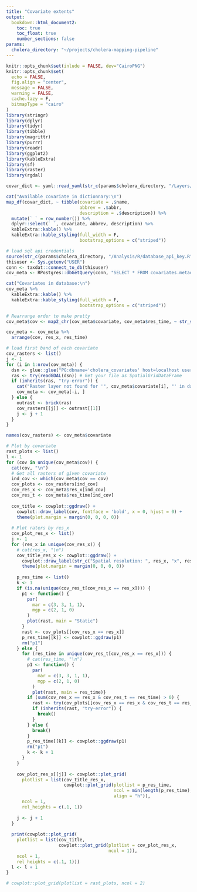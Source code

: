 ```yaml
---
title: "Covariate extents"
output: 
  bookdown::html_document2:
    toc: true
    toc_float: true
    number_sections: false
params:
  cholera_directory: "~/projects/cholera-mapping-pipeline"
---
```

```r
knitr::opts_chunk$set(inlude = FALSE, dev="CairoPNG")
knitr::opts_chunk$set(
  echo = FALSE,
  fig.align = "center",
  message = FALSE,
  warning = FALSE,
  cache.lazy = F,
  bitmapType = "cairo"
)
library(stringr)
library(dplyr)
library(tidyr)
library(tibble)
library(magrittr)
library(purrr)
library(readr)
library(ggplot2)
library(kableExtra)
library(sf)
library(raster)
library(rgdal)
```
```r
covar_dict <- yaml::read_yaml(str_c(params$cholera_directory, "/Layers/covariate_dictionary.yml"))

cat("Available covariate in dictionnary:\n")
map_df(covar_dict, ~ tibble(covariate = .$name, 
                            abbrev = .$abbr,
                            description = .$description)) %>% 
  mutate(` ` = row_number()) %>% 
  dplyr::select(` `, covariate, abbrev, description) %>% 
  kableExtra::kable() %>% 
  kableExtra::kable_styling(full_width = F,
                            bootstrap_options = c("striped"))
```

```r
# load sql api credentials
source(str_c(params$cholera_directory, "/Analysis/R/database_api_key.R"))
thisuser <- Sys.getenv("USER")
conn <- taxdat::connect_to_db(thisuser)
cov_meta <- RPostgres::dbGetQuery(conn, "SELECT * FROM covariates.metadata;")

cat("Covariates in database:\n")
cov_meta %>% 
  kableExtra::kable() %>% 
  kableExtra::kable_styling(full_width = F,
                            bootstrap_options = c("striped"))
```

```r
# Rearrange order to make pretty
cov_meta$cov <- map2_chr(cov_meta$covariate, cov_meta$res_time, ~ str_split(.x, ifelse(is.na(.y), "__", str_c("_", str_replace(.y, " ", "_"))))[[1]][1])

cov_meta <- cov_meta %>% 
  arrange(cov, res_x, res_time)

# load first band of each covariate
cov_rasters <- list()
j <- 1
for (i in 1:nrow(cov_meta)) {
  dsn <- glue::glue("PG:dbname='cholera_covariates' host=localhost user='{thisuser}' port=5432 schema='covariates' table='{cov_meta$covariate[i]}' mode=2")
  ras <- try(readGDAL(dsn)) # Get your file as SpatialGridDataFrame
  if (inherits(ras, "try-error")) {
    cat("Raster layer not found for '", cov_meta$covariate[i], "' in database")
    cov_meta <- cov_meta[-i, ]
  } else {
    outrast <- brick(ras)
    cov_rasters[[j]] <- outrast[[1]]
    j <- j + 1
  }
}

names(cov_rasters) <- cov_meta$covariate

# Plot by covariate
rast_plots <- list()
l <- 1
for (cov in unique(cov_meta$cov)) {
  cat(cov, "\n")
  # Get all rasters of given covariate
  ind_cov <- which(cov_meta$cov == cov)
  cov_plots <- cov_rasters[ind_cov]
  cov_res_x <- cov_meta$res_x[ind_cov]
  cov_res_t <- cov_meta$res_time[ind_cov]
  
  cov_title <- cowplot::ggdraw() + 
    cowplot::draw_label(cov, fontface = 'bold', x = 0, hjust = 0) +
    theme(plot.margin = margin(0, 0, 0, 0))
  
  # Plot raters by res_x
  cov_plot_res_x <- list()
  j <- 1
  for (res_x in unique(cov_res_x)) {
    # cat(res_x, "\n")
    cov_title_res_x <- cowplot::ggdraw() + 
      cowplot::draw_label(str_c("Spatial resolution: ", res_x, "x", res_x, " km"), x = 0, hjust = 0) +
      theme(plot.margin = margin(0, 0, 0, 0))
    
    p_res_time <- list()
    k <- 1
    if (is.na(unique(cov_res_t[cov_res_x == res_x]))) {
      p1 <- function() {
        par(
          mar = c(3, 3, 1, 1),
          mgp = c(2, 1, 0)
        )
        plot(rast, main = "Static")
      }
      rast <- cov_plots[[cov_res_x == res_x]]
      p_res_time[[k]] <- cowplot::ggdraw(p1) 
      rm("p1")
    } else {
      for (res_time in unique(cov_res_t[cov_res_x == res_x])) {
        # cat(res_time, "\n")
        p1 <- function() {
          par(
            mar = c(3, 3, 1, 1),
            mgp = c(2, 1, 0)
          )
          plot(rast, main = res_time)}
        if (sum(cov_res_x == res_x & cov_res_t == res_time) > 0) {
          rast <- try(cov_plots[[cov_res_x == res_x & cov_res_t == res_time]])
          if (inherits(rast, "try-error")) {
            break()
          }
        } else {
          break()
        }
        p_res_time[[k]] <- cowplot::ggdraw(p1) 
        rm("p1")
        k <- k + 1
      }
    }
    
    cov_plot_res_x[[j]] <- cowplot::plot_grid(
      plotlist = list(cov_title_res_x, 
                      cowplot::plot_grid(plotlist = p_res_time, 
                                         ncol = min(length(p_res_time), 3), 
                                         align = "h")),
      ncol = 1,
      rel_heights = c(.1, 1))
    
    j <- j + 1
  }
  
  print(cowplot::plot_grid(
    plotlist = list(cov_title,
                    cowplot::plot_grid(plotlist = cov_plot_res_x,
                                       ncol = 1)),
    ncol = 1,
    rel_heights = c(.1, 1)))
  l <- l + 1
}

# cowplot::plot_grid(plotlist = rast_plots, ncol = 2)

```


